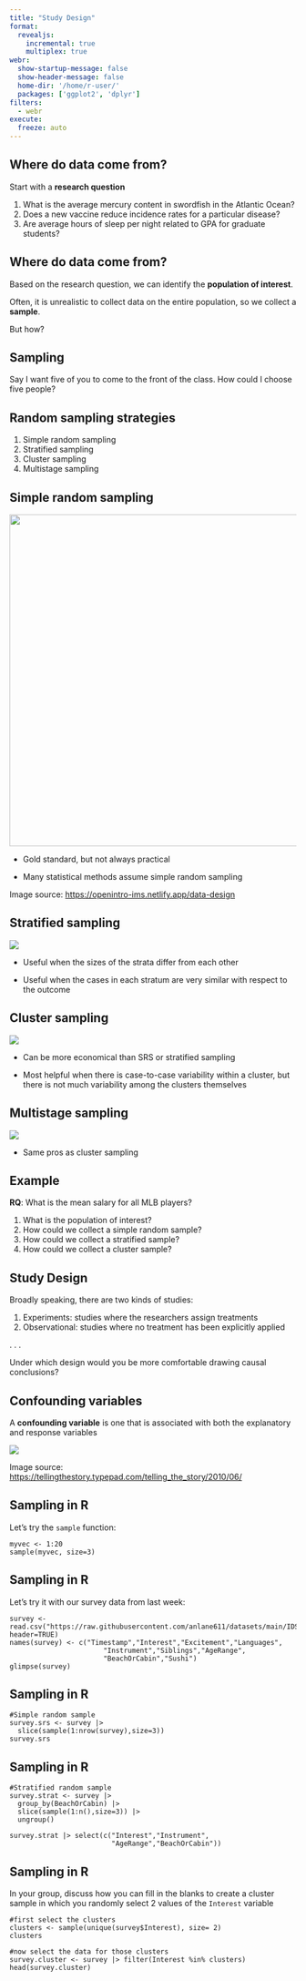 ```yaml
---
title: "Study Design"
format: 
  revealjs:
    incremental: true
    multiplex: true
webr: 
  show-startup-message: false
  show-header-message: false
  home-dir: '/home/r-user/'
  packages: ['ggplot2', 'dplyr']
filters:
  - webr
execute:
  freeze: auto
---
```


## Where do data come from?

Start with a **research question**

1.  What is the average mercury content in swordfish in the Atlantic Ocean?
2.  Does a new vaccine reduce incidence rates for a particular disease?
3.  Are average hours of sleep per night related to GPA for graduate students?

## Where do data come from?

Based on the research question, we can identify the **population of interest**.

Often, it is unrealistic to collect data on the entire population, so we collect a **sample**.

But how?

## Sampling

Say I want five of you to come to the front of the class. How could I choose five people?

## Random sampling strategies

1.  Simple random sampling
2.  Stratified sampling
3.  Cluster sampling
4.  Multistage sampling

## Simple random sampling

![](simplerandom.png){fig-align="center" width="583"}

-   Gold standard, but not always practical

-   Many statistical methods assume simple random sampling

::: aside
Image source: <https://openintro-ims.netlify.app/data-design>
:::

## Stratified sampling

![](stratified.png){fig-align="center"}

-   Useful when the sizes of the strata differ from each other

-   Useful when the cases in each stratum are very similar with respect to the outcome

## Cluster sampling

![](cluster.png){fig-align="center"}

-   Can be more economical than SRS or stratified sampling

-   Most helpful when there is case-to-case variability within a cluster, but there is not much variability among the clusters themselves

## Multistage sampling

![](multistage.png){fig-align="center"}

-   Same pros as cluster sampling

## Example

**RQ**: What is the mean salary for all MLB players?

1.  What is the population of interest?
2.  How could we collect a simple random sample?
3.  How could we collect a stratified sample?
4.  How could we collect a cluster sample?

## Study Design

Broadly speaking, there are two kinds of studies:

1.  Experiments: studies where the researchers assign treatments
2.  Observational: studies where no treatment has been explicitly applied

. . .

Under which design would you be more comfortable drawing causal conclusions?

## Confounding variables

A **confounding variable** is one that is associated with both the explanatory and response variables

![](icecreammurder.jpg){fig-align="center"}

::: aside
Image source: <https://tellingthestory.typepad.com/telling_the_story/2010/06/>
:::

## Sampling in R

Let's try the `sample` function:

```webr-r
myvec <- 1:20
sample(myvec, size=3)
```

## Sampling in R

Let's try it with our survey data from last week:

```webr-r
survey <- read.csv("https://raw.githubusercontent.com/anlane611/datasets/main/IDS702Bootcampsurvey2024.csv", header=TRUE)
names(survey) <- c("Timestamp","Interest","Excitement","Languages",
                       "Instrument","Siblings","AgeRange",
                       "BeachOrCabin","Sushi")
glimpse(survey)
```

## Sampling in R

```webr-r
#Simple random sample
survey.srs <- survey |>
  slice(sample(1:nrow(survey),size=3))
survey.srs
```

## Sampling in R

```webr-r
#Stratified random sample
survey.strat <- survey |>
  group_by(BeachOrCabin) |>
  slice(sample(1:n(),size=3)) |>
  ungroup()

survey.strat |> select(c("Interest","Instrument",
                         "AgeRange","BeachOrCabin"))
```

## Sampling in R

In your group, discuss how you can fill in the blanks to create a cluster sample in which you randomly select 2 values of the `Interest` variable

```webr-r
#first select the clusters
clusters <- sample(unique(survey$Interest), size= 2)
clusters

#now select the data for those clusters
survey.cluster <- survey |> filter(Interest %in% clusters)
head(survey.cluster)
```
